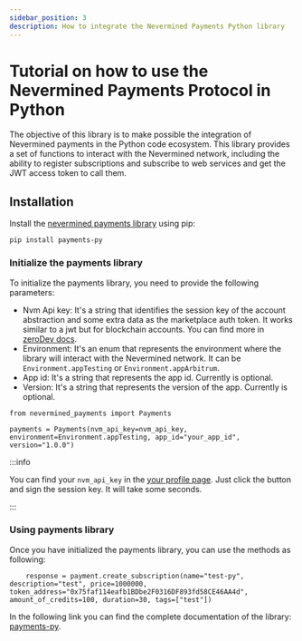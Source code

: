 ```yaml
---
sidebar_position: 3
description: How to integrate the Nevermined Payments Python library
---
```


# Tutorial on how to use the Nevermined Payments Protocol in Python

The objective of this library is to make possible the integration of Nevermined payments in the Python code ecosystem. This library provides a set of functions to interact with the Nevermined network, including the ability to register subscriptions and subscribe to web services and get the JWT access token to call them.

## Installation

Install the [nevermined payments library](https://pypi.org/project/payments-py/) using pip:

```
pip install payments-py
```

### Initialize the payments library

To initialize the payments library, you need to provide the following parameters:

- Nvm Api key: It's a string that identifies the session key of the account abstraction and some extra data as the marketplace auth token. It works similar to a jwt but for blockchain accounts. You can find more in [zeroDev docs](https://docs.zerodev.app/sdk/plugins/session-keys).
- Environment: It's an enum that represents the environment where the library will interact with the Nevermined network. It can be `Environment.appTesting` or `Environment.appArbitrum`.
- App id: It's a string that represents the app id. Currently is optional.
- Version: It's a string that represents the version of the app. Currently is optional.

```
from nevermined_payments import Payments

payments = Payments(nvm_api_key=nvm_api_key, environment=Environment.appTesting, app_id="your_app_id", version="1.0.0")

```

:::info

You can find your `nvm_api_key` in the [your profile page](https://testing.nevermined.app/en/account). Just click the button and sign the session key. It will take some seconds.

:::

### Using payments library

Once you have initialized the payments library, you can use the methods as following:


```
    response = payment.create_subscription(name="test-py", description="test", price=1000000, token_address="0x75faf114eafb1BDbe2F0316DF893fd58CE46AA4d", amount_of_credits=100, duration=30, tags=["test"])
```

In the following link you can find the complete documentation of the library: [payments-py](https://nevermined-io.github.io/payments-py/). 

